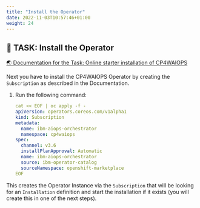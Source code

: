 ```yaml
---
title: "Install the Operator"
date: 2022-11-03T10:57:46+01:00
weight: 24
---
```




## 🚀 TASK: Install the Operator
<a href="https://www.ibm.com/docs/en/cloud-paks/cloud-pak-watson-aiops/3.5.0?topic=manager-starter-installation-cli" target="_blank" >🌏 Documentation for the Task: Online starter installation of CP4WAIOPS</a>

Next you have to install the CP4WAIOPS Operator by creating the `Subscription` as described in the Documentation.



<Accordion>
<AccordionItem title="💡 Need Help?">

1. Run the following command:
 
	```yaml
	cat << EOF | oc apply -f -
	apiVersion: operators.coreos.com/v1alpha1
	kind: Subscription
	metadata:
	  name: ibm-aiops-orchestrator
	  namespace: cp4waiops
	spec:
	  channel: v3.6
	  installPlanApproval: Automatic
	  name: ibm-aiops-orchestrator
	  source: ibm-operator-catalog
	  sourceNamespace: openshift-marketplace
	EOF

</AccordionItem>
</Accordion>

<InlineNotification kind="info">

This creates the Operator Instance via the `Subscription` that will be looking for an `Installation` definition and start the installation if it exists (you will create this in one of the next steps). 

</InlineNotification>

